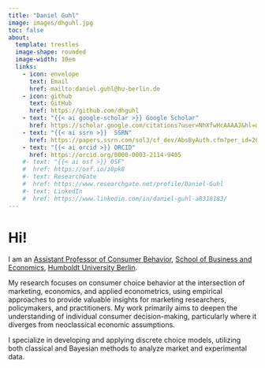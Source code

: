 ```yaml
---
title: "Daniel Guhl"
image: images/dhguhl.jpg
toc: false
about: 
  template: trestles
  image-shape: rounded
  image-width: 10em
  links:
    - icon: envelope
      text: Email
      href: mailto:daniel.guhl@hu-berlin.de
    - icon: github
      text: GitHub
      href: https://github.com/dhguhl
    - text: "{{< ai google-scholar >}} Google Scholar" 
      href: https://scholar.google.com/citations?user=NhXfwHcAAAAJ&hl=de&oi=ao
    - text: "{{< ai ssrn >}}  SSRN"
      href: https://papers.ssrn.com/sol3/cf_dev/AbsByAuth.cfm?per_id=2678359  
    - text: "{{< ai orcid >}} ORCID" 
      href: https://orcid.org/0000-0003-2114-9405
    #- text: "{{< ai osf >}} OSF" 
    #  href: https://osf.io/z8pk8
    #- text: ResearchGate
    #  href: https://www.researchgate.net/profile/Daniel-Guhl
    #- text: LinkedIn
    #  href: https://www.linkedin.com/in/daniel-guhl-a8318183/
---
```


# Hi!

I am an [Assistant Professor of Consumer Behavior](https://www.wiwi.hu-berlin.de/en/Professorships/bwl/marketing/team/team-1/dr.-daniel-guhl), [School of Business and Economics](https://www.wiwi.hu-berlin.de/en/mainpage), [Humboldt University Berlin](https://www.hu-berlin.de/en).

My research focuses on consumer choice behavior at the intersection of marketing, economics, and applied econometrics, using empirical approaches to provide valuable insights for marketing researchers, policymakers, and practitioners. My work primarily aims to deepen the understanding of individual consumer decision-making, particularly where it diverges from neoclassical economic assumptions.

I specialize in developing and applying discrete choice models, utilizing both classical and Bayesian methods to analyze market and experimental data.
